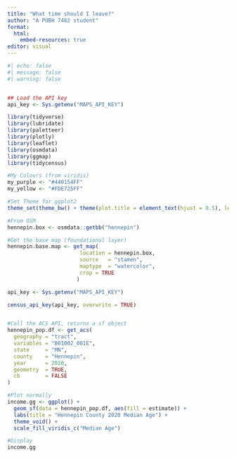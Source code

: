 ---
title: "What time should I leave?"
author: "A PUBH 7462 student"
format: 
  html:
    embed-resources: true
editor: visual
---

```{r include=FALSE}
#| echo: false
#| message: false
#| warning: false


## Load the API key
api_key <- Sys.getenv("MAPS_API_KEY")

```

```{r include=FALSE}
library(tidyverse)
library(lubridate)
library(paletteer)
library(plotly)
library(leaflet)
library(osmdata)
library(ggmap)
library(tidycensus)

#My Colours (from viridis)
my_purple <- "#440154FF"
my_yellow <- "#FDE725FF"

#Set Theme for ggplot2
theme_set(theme_bw() + theme(plot.title = element_text(hjust = 0.5), legend.position = "bottom"))

```

```{r echo=FALSE}
#From OSM
hennepin.box <- osmdata::getbb("hennepin")

#Get the base map (foundational layer)
hennepin.base.map <- get_map(
                       location = hennepin.box,
                       source   = "stamen",
                       maptype  = "watercolor",
                       crop = TRUE
                      )

api_key <- Sys.getenv("MAPS_API_KEY")

census_api_key(api_key, overwrite = TRUE)


#Call the ACS API, returns a sf object
hennepin_pop.df <- get_acs(
  geography = "tract",
  variables = "B01002_001E", 
  state     = "MN",
  county    = "Hennepin",
  year      = 2020,
  geometry  = TRUE,
  cb        = FALSE
)

#Plot normally
income.gg <- ggplot() + 
  geom_sf(data = hennepin_pop.df, aes(fill = estimate)) + 
  labs(title = "Hennepin County 2020 Median Age") + 
  theme_void() + 
  scale_fill_viridis_c("Median Age")

#Display
income.gg
```
